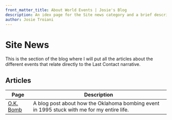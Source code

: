 ```yaml
---
front_matter_title: About World Events | Josie's Blog
description: An idex page for the Site news category and a brief description of what the section of the blog is geared toward.
author: Josie Troiani
---
```

# Site News

This is the section of the blog where I will put all the articles about the different events that relate directly to the Last Contact narrative.

## Articles

| Page | Description |
| --------------- | ------------ |
| [O.K. Bomb](./okbomb.mdx) | A blog post about how the Oklahoma bombing event in 1995 stuck with me for my entire life. |
